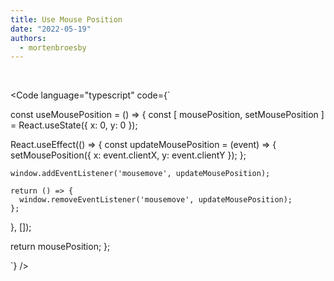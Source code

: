 ```yaml
---
title: Use Mouse Position
date: "2022-05-19"
authors:
  - mortenbroesby
---
```


<br />

<Code
  language="typescript"
  code={`

const useMousePosition = () => {
const [
mousePosition,
setMousePosition
] = React.useState({ x: 0, y: 0 });

React.useEffect(() => {
const updateMousePosition = (event) => {
setMousePosition({ x: event.clientX, y: event.clientY });
};

    window.addEventListener('mousemove', updateMousePosition);

    return () => {
      window.removeEventListener('mousemove', updateMousePosition);
    };

}, []);

return mousePosition;
};

`}
/>
